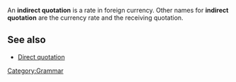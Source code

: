 An '''indirect quotation''' is a rate in foreign currency. Other names for '''indirect quotation''' are the currency rate and the receiving quotation.

== See also == 

* [[Direct quotation]]

[[Category:Grammar]]


{{ling-stub}}